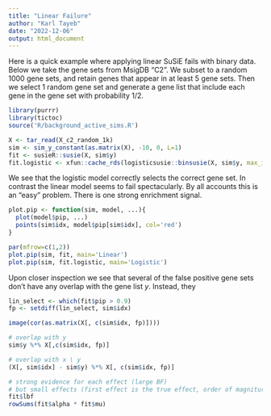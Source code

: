 ```yaml
---
title: "Linear Failure"
author: "Karl Tayeb"
date: "2022-12-06"
output: html_document
---
```


Here is a quick example where applying linear SuSiE fails with binary data.
Below we take the gene sets from MsigDB "C2". We subset to a random 1000 gene sets, and retain genes that appear in at least 5 gene sets.
Then we select 1 random gene set and generate a gene list that include each gene in the gene set with probability 1/2.

```r
library(purrr)
library(tictoc)
source('R/background_active_sims.R')

X <- tar_read(X_c2_random_1k)
sim <- sim_y_constant(as.matrix(X), -10, 0, L=1)
fit <- susieR::susie(X, sim$y)
fit.logistic <- xfun::cache_rds(logisticsusie::binsusie(X, sim$y, max_iter = 50))
```

We see that the logistic model correctly selects the correct gene set. In contrast the linear model seems to fail spectacularly. By all accounts this is an "easy" problem. There is one strong enrichment signal.

```r
plot.pip <- function(sim, model, ...){
  plot(model$pip, ...)
  points(sim$idx, model$pip[sim$idx], col='red')
}

par(mfrow=c(1,2))
plot.pip(sim, fit, main='Linear')
plot.pip(sim, fit.logistic, main='Logistic')
```

Upon closer inspection we see that several of the false positive gene sets don't have any overlap with the gene list $y$.
Instead, they 

```r
lin_select <- which(fit$pip > 0.9)
fp <- setdiff(lin_select, sim$idx)

image(cor(as.matrix(X[, c(sim$idx, fp)])))

# overlap with y
sim$y %*% X[,c(sim$idx, fp)]

# overlap with x \ y
(X[, sim$idx] - sim$y) %*% X[, c(sim$idx, fp)]

# strong evidence for each effect (large BF)
# but small effects (first effect is the true effect, order of magniture larger)
fit$lbf
rowSums(fit$alpha * fit$mu)
```


